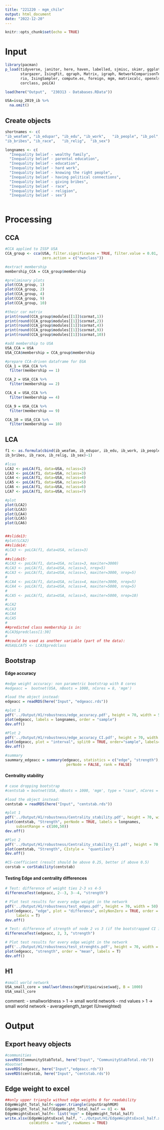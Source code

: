 ```yaml
---
title: "221220 - mgm_chile"
output: html_document
date: "2022-12-20"
---
```


```r
knitr::opts_chunk$set(echo = TRUE)
```


# Input

```r
library(pacman)
p_load(tidyverse, janitor, here, haven, labelled, sjmisc, skimr, ggplot2, jtools,
       stargazer, IsingFit, qgraph, Matrix, igraph, NetworkComparisonTest, bootnet,
       rio, IsingSampler, compute.es, foreign, mgm, matrixcalc, openxlsx, RColorBrewer,
       corclass, poLCA)
```

```r
load(here("Output",  "230313 - Databases.RData"))

USA=issp_2019_ib %>% 
  na.omit()

```

## Create objects

```r
shortnames <- c(
"ib_weafam", "ib_edupar", "ib_edu", "ib_work",   "ib_people", "ib_pol",   
"ib_bribes", "ib_race",   "ib_relig",  "ib_sex")

longnames <- c(
  "Inequality belief - wealthy family",
  "Inequality belief - parental education",
  "Inequality belief - education",
  "Inequality belief - hard work",
  "Inequality belief - knowing the right people",
  "Inequality belief - having political connections",
  "Inequality belief - giving bribes",
  "Inequality belief - race",
  "Inequality belief - religion",
  "Inequality belief - sex")
  
```

# Processing

## CCA

```r
#CCA applied to ISSP USA
CCA_group <- cca(USA, filter.significance = TRUE, filter.value = 0.01, 
                 zero.action = c("ownclass"))  

#extract membership
membership_CCA = CCA_group$membership

#preliminary plots
plot(CCA_group, 1)
plot(CCA_group, 2)
plot(CCA_group, 4)
plot(CCA_group, 9)
plot(CCA_group, 10)

#their cor matrix
print(round(CCA_group$modules[[1]]$cormat,1))
print(round(CCA_group$modules[[1]]$cormat,2))
print(round(CCA_group$modules[[1]]$cormat,4))
print(round(CCA_group$modules[[1]]$cormat,9))
print(round(CCA_group$modules[[1]]$cormat,10))
```

```r
#add membership to USA
USA_CCA = USA
USA_CCA$membership = CCA_group$membership
```

```r
#prepare CCA-driven dataframe for EGA
CCA_1 = USA_CCA %>% 
  filter(membership == 1)

CCA_2 = USA_CCA %>% 
  filter(membership == 2)

CCA_4 = USA_CCA %>% 
  filter(membership == 4)

CCA_9 = USA_CCA %>% 
  filter(membership == 9)

CCA_10 = USA_CCA %>% 
  filter(membership == 10)

```


## LCA

```r
f1 <- as.formula(cbind(ib_weafam, ib_edupar, ib_edu, ib_work, ib_people, ib_pol,
ib_bribes, ib_race, ib_relig, ib_sex)~1)

#lcas
LCA2 <- poLCA(f1, data=USA, nclass=2)
LCA3 <- poLCA(f1, data=USA, nclass=3)
LCA4 <- poLCA(f1, data=USA, nclass=4)
LCA5 <- poLCA(f1, data=USA, nclass=5)
LCA6 <- poLCA(f1, data=USA, nclass=6)
LCA7 <- poLCA(f1, data=USA, nclass=7)

#plot
plot(LCA2)
plot(LCA3)
plot(LCA4)
plot(LCA5)
plot(LCA6)


##slide13:
#plot(LCA2)
##slide14:
#LCA3 <- poLCA(f1, data=USA, nclass=3)
#
##slide15:
#LCA3 <- poLCA(f1, data=USA, nclass=3, maxiter=3000)
#LCA3 <- poLCA(f1, data=USA, nclass=3, nrep=5)
#LCA3 <- poLCA(f1, data=USA, nclass=3, maxiter=3000, nrep=5)
#
#LCA4 <- poLCA(f1, data=USA, nclass=4, maxiter=3000, nrep=5)
#LCA4 <- poLCA(f1, data=USA, nclass=4, maxiter=5000, nrep=5)
#
#LCA5 <- poLCA(f1, data=USA, nclass=5, maxiter=5000, nrep=10)
#
#LCA2
#LCA3
#LCA4
#LCA5
#
##predicted class membership is in:
#LCA3$predclass[1:30]
#
##could be used as another variable (part of the data):
#USA$LCAf5 <- LCA3$predclass
```


## Bootstrap

#### Edge accuracy

```r
#edge weight accuracy: non parametric bootstrap with 8 cores
#edgeacc =  bootnet(USA, nBoots = 1000, nCores = 8, 'mgm')

#load the object instead:
edgeacc = readRDS(here("Input", "edgeacc.rds"))

#plot 1
pdf('../Output/H1/robustness/edge_accuracy.pdf', height = 70, width = 50)
plot(edgeacc, labels = longnames, order = "sample")
dev.off()

#Plot 2
pdf('../Output/H1/robustness/edge_accuracy_CI.pdf', height = 70, width = 50)
plot(edgeacc, plot = "interval", split0 = TRUE, order="sample", labels=longnames)
dev.off()

#summary
saummary_edgeacc = summary(edgeacc, statistics = c("edge", "strength"), 
                            perNode = FALSE, rank = FALSE) 
```

#### Centrality stability

```r
# case dropping bootstrap
#centstab = bootnet(USA, nBoots = 1000, 'mgm', type = "case", nCores = 8)

#load the object instead:
centstab = readRDS(here("Input", "centstab.rds"))

#plot 1
pdf('../Output/H1/robustness/Centrality_stability.pdf', height = 70, width = 50)
plot(centstab, "Strength", perNode = TRUE, labels = longnames,
     subsetRange = c(100,50))
dev.off()

#Plot 2
pdf('../Output/H1/robustness/Centrality_stability_CI.pdf', height = 70, width = 50)
plot(centstab, "Strength", CIstyle =  "quantiles")
dev.off()

#CS-coefficient (result should be above 0.25, better if above 0.5)
corstab = corStability(centstab)
```

#### Testing Edge and centrality differences

```r
# Test: difference of weight ties 2-3 vs 4-5
differenceTest(edgeacc, 2--3, 3--4, "strength")

# Plot test results for every edge weight in the network
pdf('../Output/H1/robustness/test_edges.pdf', height = 70, width = 50)
plot(edgeacc, "edge", plot = "difference", onlyNonZero = TRUE, order = "sample", 
     labels = T)
dev.off()
```

```r
# Test: difference of strength of node 2 vs 3 (if the bootstrapped CI include 0, they do not differ)
differenceTest(edgeacc, 2, 3, "strength")

# Plot test results for every edge weight in the network
pdf('../Output/H1/robustness/test_strenghts.pdf', height = 70, width = 50)
plot(edgeacc, "strength", order = "mean", labels = T)
dev.off()
```


## H1

```r
#small world network
USA_small_core = smallworldness(mgmFit$pairwise$wadj, B = 1000)
USA_small_core

```
comment: 
- smallworldness > 1 -> small world network
- rnd values > 1 -> small world network
- averagelength_target (Unweighted)


# Output

## Export heavy objects

```r
#communities
saveRDS(CommunityStabTotal, here("Input", "CommunityStabTotal.rds"))
#bootnet
saveRDS(edgeacc, here("Input","edgeacc.rds"))
saveRDS(centstab, here("Input", "centstab.rds"))
```

## Edge weight to excel

```r
##only upper triangle without edge weigths 0 for readability
EdgeWeight_Total_half<-upper.triangle(inputGraphMGM)
EdgeWeight_Total_half[EdgeWeight_Total_half == 0] <- NA
EdgeWeightsExcel_half<- list("mgm" = EdgeWeight_Total_half)
write.xlsx(EdgeWeightsExcel_half, "../Output/H1/EdgeWeightsExcel_half.xlsx",
           colWidths = "auto", rowNames = TRUE)
```
